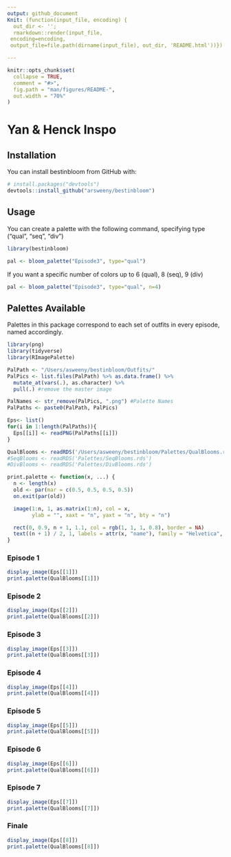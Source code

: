```yaml
---
output: github_document
Knit: (function(input_file, encoding) {
  out_dir <- '';
  rmarkdown::render(input_file,
 encoding=encoding,
 output_file=file.path(dirname(input_file), out_dir, 'README.html'))})

---
```


<!-- README.md is generated from README.Rmd. Please edit that file -->

```r
knitr::opts_chunk$set(
  collapse = TRUE,
  comment = "#>",
  fig.path = "man/figures/README-",
  out.width = "70%"
)
```



# Yan & Henck Inspo 

## Installation

You can install bestinbloom from GitHub with:

```r
# install.packages("devtools")
devtools::install_github("arsweeny/bestinbloom")
```

## Usage 

You can create a palette with the following command, specifying type ("qual", "seq", "div")

```r
library(bestinbloom)
```


```r
pal <- bloom_palette("Episode3", type="qual")
```

If you want a specific number of colors up to 6 (qual), 8 (seq), 9 (div)

```r
pal <- bloom_palette("Episode3", type="qual", n=4)
```


## Palettes Available 

Palettes in this package correspond to each set of outfits in every episode, named accordingly. 

```r
library(png)
library(tidyverse)
library(RImagePalette)

PalPath <- "/Users/asweeny/bestinbloom/Outfits/"
PalPics <- list.files(PalPath) %>% as.data.frame() %>% 
  mutate_at(vars(.), as.character) %>% 
  pull(.) #remove the master image 

PalNames <- str_remove(PalPics, ".png") #Palette Names 
PalPaths <- paste0(PalPath, PalPics)

Eps<- list()
for(i in 1:length(PalPaths)){
  Eps[[i]] <- readPNG(PalPaths[[i]])
}

QualBlooms <- readRDS('/Users/asweeny/bestinbloom/Palettes/QualBlooms.rds')
#SeqBlooms <- readRDS('Palettes/SeqBlooms.rds')
#DivBlooms <- readRDS('Palettes/DivBlooms.rds')
```

```r
print.palette <- function(x, ...) {
  n <- length(x)
  old <- par(mar = c(0.5, 0.5, 0.5, 0.5))
  on.exit(par(old))

  image(1:n, 1, as.matrix(1:n), col = x,
        ylab = "", xaxt = "n", yaxt = "n", bty = "n")

  rect(0, 0.9, n + 1, 1.1, col = rgb(1, 1, 1, 0.8), border = NA)
  text((n + 1) / 2, 1, labels = attr(x, "name"), family = "Helvetica", col = "black")
}
```


### Episode 1
```r
display_image(Eps[[1]])
print.palette(QualBlooms[[1]])
```

### Episode 2
```r
display_image(Eps[[2]])
print.palette(QualBlooms[[2]])
```

### Episode 3
```r
display_image(Eps[[3]])
print.palette(QualBlooms[[3]])
```

### Episode 4 
```r
display_image(Eps[[4]])
print.palette(QualBlooms[[4]])
```

### Episode 5 
```r
display_image(Eps[[5]])
print.palette(QualBlooms[[5]])
```

### Episode 6 
```r
display_image(Eps[[6]])
print.palette(QualBlooms[[6]])
```

### Episode 7 
```r
display_image(Eps[[7]])
print.palette(QualBlooms[[7]])
```

### Finale
```r
display_image(Eps[[8]])
print.palette(QualBlooms[[8]])
```


